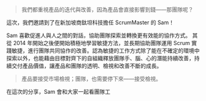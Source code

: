 > 我們都重視產品的迭代與改善，因為產品會直接影響到錢——那團隊呢？

這次，我們邀請到了在新加坡商鈦坦科技擔任 ScrumMaster 的 Sam！

Sam 喜歡促進人與人之間的對話，協助團隊探索並轉換更有效能的協作方式。 其從 2014 年開始之後便開始積極地學習敏捷方法，並長期協助團隊運用 Scrum 實踐敏捷，進行團隊共同協作的改善。認為敏捷的工作方式除了能在不確定的環境中探索以外，也能藉由目標對齊下的自組織釋放團隊手、腦、心的潛能持續改善，持續交付產品價值，讓產品和團隊的透明、檢視和改善不斷的成長。

> 產品要接受市場檢視；團隊，也需要停下來——接受檢視。

在這次的分享，Sam 會和大家一起看團隊工
